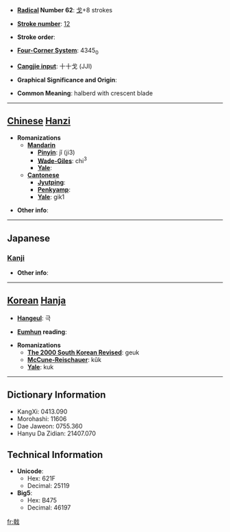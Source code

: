 * '''[[Wiktionary:Chinese radical index| Radical]] Number 62''': [[Wiktionary:Chinese radical index 戈|戈]]+8 strokes

* '''[[Wiktionary:Chinese total strokes index|Stroke number]]''': [[Wiktionary:Chinese total strokes index 12|12]]

* '''Stroke order''': 

* '''[[Wiktionary:Chinese four corner index|Four-Corner System]]''': 4345<sub>0</sub>

* '''[[Wiktionary:Chinese Cangjie index|Cangjie input]]''': 十十戈 (JJI)

* '''Graphical Significance and Origin''': 

* '''Common Meaning''': halberd with crescent blade

----

== [[Chinese]] [[Hanzi]] ==

* '''Romanizations'''
** '''[[Mandarin]]'''
*** '''[[Pinyin]]''': jǐ (ji3)
*** '''[[Wade-Giles]]''': chi<sup>3</sup>
*** '''[[Yale]]''': 
** '''[[Cantonese]]'''
*** '''[[Jyutping]]''':
*** '''[[Penkyamp]]''': 
*** '''[[Yale]]''': gik1

* '''Other info''': 

----

==Japanese==
===[[Kanji]]===
{{kanji|on readings=[[げき]] (geki)
|kun readings=[[ほこ]] (hoko)
}}

* '''Other info''':  

----

== [[Korean]] [[Hanja]] ==

* '''[[Hangeul]]''': 극

* '''[[Eumhun]] reading''': 

* '''Romanizations'''
** '''[[The 2000 South Korean Revised Romanization|The 2000 South Korean Revised]]''': geuk
** '''[[McCune-Reischauer]]''': kŭk
** '''[[Yale]]''': kuk

----

== Dictionary Information ==

* KangXi: 0413.090
* Morohashi: 11606
* Dae Jaweon: 0755.360
* Hanyu Da Zidian: 21407.070

== Technical Information ==

* '''Unicode''':
** Hex: 621F
** Decimal: 25119
* '''Big5''':
** Hex: B475
** Decimal: 46197

[[fr:戟]]